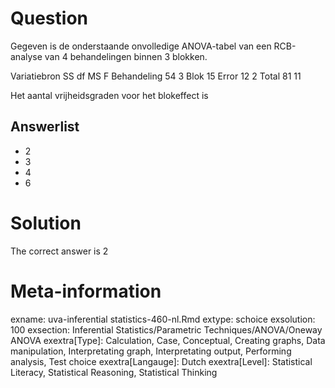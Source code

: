 Question
========

Gegeven is de onderstaande onvolledige ANOVA-tabel van een RCB-analyse van 4 behandelingen binnen 3 blokken.

Variatiebron SS df MS F
Behandeling 54 3
Blok 15
Error 12 2
Total 81 11

Het aantal vrijheidsgraden voor het blokeffect is 

Answerlist
----------
* 2
* 3
* 4
* 6

Solution
========

The correct answer is  2 

Meta-information
================
exname: uva-inferential statistics-460-nl.Rmd 
extype: schoice 
exsolution: 100 
exsection: Inferential Statistics/Parametric Techniques/ANOVA/Oneway ANOVA
exextra[Type]: Calculation, Case, Conceptual, Creating graphs, Data manipulation, Interpretating graph, Interpretating output, Performing analysis, Test choice 
exextra[Langauge]: Dutch 
exextra[Level]: Statistical Literacy, Statistical Reasoning, Statistical Thinking 
